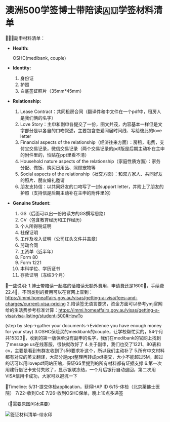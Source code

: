 

# 澳洲500学签博士带陪读🇦🇺学签材料清单
 
 💁🏻‍♂️副申材料清单：

- **Health:**
    
    OSHC(medibank, couple)
    
- **Identity:**
    1. 身份证
    2. 护照
    3. 白底签证照片（35mm*45mm）
- **Relationship:**
    1. Lease Contract：共同租房合同（翻译件和中文件在一个pdf中，租房人是我们俩的名字）
    2. Love Story：主申和副申各提交了一份，图文并茂，内容基本一样但是文字部分是以各自的口吻叙述，主要包含恋爱同居时间线、写给彼此的love letter
    3. Financial aspects of the relationship（经济往来方面）：房租，电费，支付宝交易记录，微信交易记录（两个交易记录的pdf版是后期主动补在主申的附件里的，怕贴在ppt里看不清）
    4. Household nature aspects of the relationship（家庭性质方面）：家务分配、做饭、购买日用品、照顾宠物等
    5. Social aspects of the relationship（社交方面）：和双方家人、共同好友的照片、朋友婚礼邀请
    6. 朋友支持信：以共同好友的口吻写了一封support letter，并附上了朋友的护照（支持信是后期主动补在主申的附件里的）
- **Genuine Student:**
    1. GS（后面可以出一份陪读方的GS撰写思路）
    2. CV（包含教育经历和工作经历）
    3. 个人所得税证明
    4. 社保证明
    5. 工作及收入证明（公司红头文件并盖章）
    6. 劳动合同
    7. 工资单（近半年）
    8. Form 80
    9. Form 1221
    10. 本科学位、学历证书
    11. 存款证明（冻结3个月）

🔖一些说明:
1.博士带陪读一起递的话陪读无额外费用，申请费还是1600🔪，手续费22.4🔪，不同类别的费用可以在官网上查到：https://immi.homeaffairs.gov.au/visas/getting-a-visa/fees-and-charges/current-visa-pricing
2.陪读签无语言要求，资金方面可以参考ymj官网给的生活费参考标准计算：https://immi.homeaffairs.gov.au/visas/getting-a-visa/visa-listing/student-500#HowTo 

(step by step→gather your documents→Evidence you have enough money for your stay)
3.OSHC保险买的meidibank的couple，让学校帮忙买的，54个月共15323🔪，收到的第一版保单没有副申的名字，我们在medibank的官网上找到了message us在线客服，很快就改好了
4.关于副申，我们也交了1221、80表和cv，主要是看到有群友收到了s56要求补这个，所以我们主动补了
5.所有中文材料都有对应的英文翻译，大部分是ppt整理再转成pdf提交，大小不能超过5M，超过的话可以用ilovepdf网站压缩，保证GS里提到的所有材料都有证据支撑
6.第一次用建行借记卡支付失败了，显示银联冻结，一个月后银行自动退回，第二次用VISA信用卡成功，大家可以避坑一下

📆Timeline:
5/31-提交体检application，获得HAP ID
6/15-体检（北京莱佛士医院）
7/22-收到CoE
7/26-收到OSHC保单，晚上10点多递签

（🔽需要原图问冰淇要）

<img src="/签证材料清单-带水印.jpeg" alt="签证材料清单-带水印" />